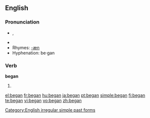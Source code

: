 ==English==

{{rank|since|use|used|252|began|thy|less|till}}

===Pronunciation===
*{{IPA|/bI'gæn/}}, {{SAMPA|/bI"g{n/}}
*{{audio|en-us-began.ogg|Audio (US)}}
*Rhymes: [[Rhymes:English:-æn|-æn]]
*Hyphenation: be&middot;gan

===Verb===
'''began'''

# {{simple past of|''[[begin]]''}}

<!--these belong on the page for "begin"

====Translations====
*Dutch: [[begon]]-->

[[Category:English irregular simple past forms]]

[[el:began]]
[[fr:began]]
[[hu:began]]
[[ja:began]]
[[pt:began]]
[[simple:began]]
[[fi:began]]
[[te:began]]
[[vi:began]]
[[vo:began]]
[[zh:began]]